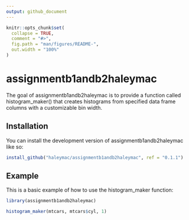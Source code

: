 ```yaml
---
output: github_document
---
```


<!-- README.md is generated from README.Rmd. Please edit that file -->

```r
knitr::opts_chunk$set(
  collapse = TRUE,
  comment = "#>",
  fig.path = "man/figures/README-",
  out.width = "100%"
)
```

# assignmentb1andb2haleymac

<!-- badges: start -->
<!-- badges: end -->

The goal of assignmentb1andb2haleymac is to provide a function called histogram_maker() that creates histograms from specified data frame columns with a customizable bin width. 

## Installation

You can install the development version of assignmentb1andb2haleymac like so:

``` r
install_github("haleymac/assignmentb1andb2haleymac", ref = "0.1.1")
```

## Example

This is a basic example of how to use the histogram_maker function:

```r
library(assignmentb1andb2haleymac)

histogram_maker(mtcars, mtcars$cyl, 1)
```
